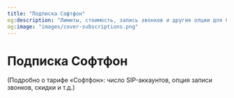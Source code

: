 ```yaml
---
title: "Подписка Софтфон"
og:description: "Лимиты, стоимость, запись звонков и другие опции для Софтфона"
og:image: "images/cover-subscriptions.png"
---
```


# Подписка Софтфон

(Подробно о тарифе «Софтфон»: число SIP-аккаунтов, опция записи звонков, скидки и т.д.)

